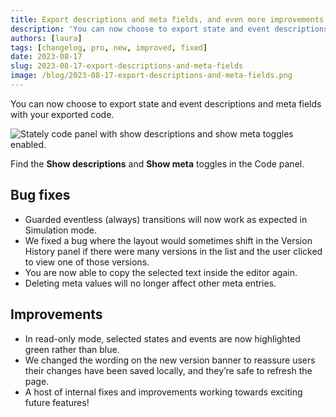 ```yaml
---
title: Export descriptions and meta fields, and even more improvements!
description: 'You can now choose to export state and event descriptions and meta fields with your exported code.'
authors: [laura]
tags: [changelog, pro, new, improved, fixed]
date: 2023-08-17
slug: 2023-08-17-export-descriptions-and-meta-fields
image: /blog/2023-08-17-export-descriptions-and-meta-fields.png
---
```


You can now choose to export state and event descriptions and meta fields with your exported code.

<!--truncate-->

![Stately code panel with show descriptions and show meta toggles enabled.](https://canny.io/images/a7da75d317d2f0faf17436442cae2051.png)

Find the **Show descriptions** and **Show meta** toggles in the Code panel.

## Bug fixes

- Guarded eventless (always) transitions will now work as expected in Simulation mode.
- We fixed a bug where the layout would sometimes shift in the Version History panel if there were many versions in the list and the user clicked to view one of those versions.
- You are now able to copy the selected text inside the editor again.
- Deleting meta values will no longer affect other meta entries.

## Improvements

- In read-only mode, selected states and events are now highlighted green rather than blue.
- We changed the wording on the new version banner to reassure users their changes have been saved locally, and they’re safe to refresh the page.
- A host of internal fixes and improvements working towards exciting future features!
